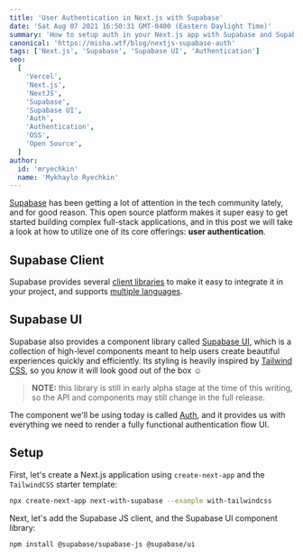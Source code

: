 ```yaml
---
title: 'User Authentication in Next.js with Supabase'
date: 'Sat Aug 07 2021 16:50:31 GMT-0400 (Eastern Daylight Time)'
summary: 'How to setup auth in your Next.js app with Supabase and Supabase UI.'
canonical: 'https://misha.wtf/blog/nextjs-supabase-auth'
tags: ['Next.js', 'Supabase', 'Supabase UI', 'Authentication']
seo:
  [
    'Vercel',
    'Next.js',
    'NextJS',
    'Supabase',
    'Supabase UI',
    'Auth',
    'Authentication',
    'OSS',
    'Open Source',
  ]
author:
  id: 'mryechkin'
  name: 'Mykhaylo Ryechkin'
---
```


[Supabase](https://www.supabase.io) has been getting a lot of attention in the tech community lately, and for good reason. This open source platform makes it super easy to get started building complex full-stack applications, and in this post we will take a look at how to utilize one of its core offerings: **user authentication**.

## Supabase Client

Supabase provides several [client libraries](https://supabase.io/docs/guides/client-libraries) to make it easy to integrate it in your project, and supports [multiple languages](https://supabase.io/docs/reference/javascript/supabase-client).

## Supabase UI

Supabase also provides a component library called [Supabase UI](https://ui.supabase.io/), which is a collection of high-level components meant to help users create beautiful experiences quickly and efficiently. Its styling is heavily inspired by [Tailwind CSS](https://www.tailwindcss.com/), so you _know_ it will look good out of the box ☺

> **NOTE:** this library is still in early alpha stage at the time of this writing, so the API and components may still change in the full release.

The component we'll be using today is called [Auth](https://ui.supabase.io/components/auth), and it provides us with everything we need to render a fully functional authentication flow UI.

## Setup

First, let's create a Next.js application using `create-next-app` and the `TailwindCSS` starter template:

```bash
npx create-next-app next-with-supabase --example with-tailwindcss
```

Next, let's add the Supabase JS client, and the Supabase UI component library:

```bash
npm install @supabase/supabase-js @supabase/ui
```
